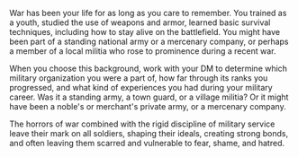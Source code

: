 War has been your life for as long as you care to remember. You trained as a youth, studied the use of weapons and armor, learned basic survival techniques, including how to stay alive on the battlefield. You might have been part of a standing national army or a mercenary company, or perhaps a member of a local militia who rose to prominence during a recent war.

When you choose this background, work with your DM to determine which military organization you were a part of, how far through its ranks you progressed, and what kind of experiences you had during your military career. Was it a standing army, a town guard, or a village militia? Or it might have been a noble's or merchant's private army, or a mercenary company.

The horrors of war combined with the rigid discipline of military service leave their mark on all soldiers, shaping their ideals, creating strong bonds, and often leaving them scarred and vulnerable to fear, shame, and hatred.

